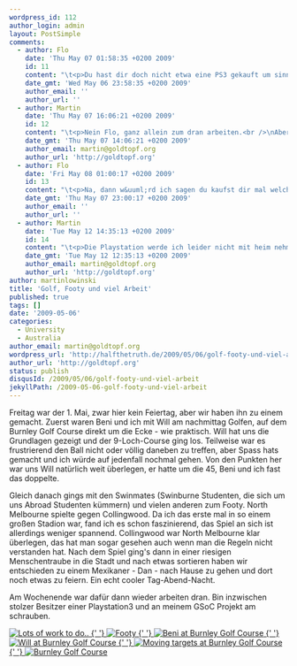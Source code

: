 ```yaml
---
wordpress_id: 112
author_login: admin
layout: PostSimple
comments:
  - author: Flo
    date: 'Thu May 07 01:58:35 +0200 2009'
    id: 11
    content: "\t<p>Du hast dir doch nicht etwa eine PS3 gekauft um sinnlose Spiele zu spielen ;-P</p>\n\n"
    date_gmt: 'Wed May 06 23:58:35 +0200 2009'
    author_email: ''
    author_url: ''
  - author: Martin
    date: 'Thu May 07 16:06:21 +0200 2009'
    id: 12
    content: "\t<p>Nein Flo, ganz allein zum dran arbeiten.<br />\nAber auch nur, weil ich noch kein gutes Spiel f&uuml;r hab ;)</p>\n\n"
    date_gmt: 'Thu May 07 14:06:21 +0200 2009'
    author_email: martin@goldtopf.org
    author_url: 'http://goldtopf.org'
  - author: Flo
    date: 'Fri May 08 01:00:17 +0200 2009'
    id: 13
    content: "\t<p>Na, dann w&uuml;rd ich sagen du kaufst dir mal welche und Bist ende Juli wieder hier damit wir im August mal ne Runde zocken k&ouml;nnen.</p>\n\n"
    date_gmt: 'Thu May 07 23:00:17 +0200 2009'
    author_email: ''
    author_url: ''
  - author: Martin
    date: 'Tue May 12 14:35:13 +0200 2009'
    id: 14
    content: "\t<p>Die Playstation werde ich leider nicht mit heim nehmen k&ouml;nnen, aber mal schauen, ob ich mir nicht daheim eine besorge ;)</p>\n\n"
    date_gmt: 'Tue May 12 12:35:13 +0200 2009'
    author_email: martin@goldtopf.org
    author_url: 'http://goldtopf.org'
author: martinlowinski
title: 'Golf, Footy und viel Arbeit'
published: true
tags: []
date: '2009-05-06'
categories:
  - University
  - Australia
author_email: martin@goldtopf.org
wordpress_url: 'http://halfthetruth.de/2009/05/06/golf-footy-und-viel-arbeit/'
author_url: 'http://goldtopf.org'
status: publish
disqusId: /2009/05/06/golf-footy-und-viel-arbeit
jekyllPath: /2009-05-06-golf-footy-und-viel-arbeit
---
```


Freitag war der 1. Mai, zwar hier kein Feiertag, aber wir haben ihn zu einem gemacht. Zuerst waren Beni und ich mit Will am nachmittag Golfen, auf dem Burnley Golf Course direkt um die Ecke - wie praktisch. Will hat uns die Grundlagen gezeigt und der 9-Loch-Course ging los. Teilweise war es frustrierend den Ball nicht oder v&ouml;llig daneben zu treffen, aber Spass hats gemacht und ich w&uuml;rde auf jedenfall nochmal gehen. Von den Punkten her war uns Will nat&uuml;rlich weit &uuml;berlegen, er hatte um die 45, Beni und ich fast das doppelte.

Gleich danach gings mit den Swinmates (Swinburne Studenten, die sich um uns Abroad Studenten k&uuml;mmern) und vielen anderen zum Footy. North Melbourne spielte gegen Collingwood. Da ich das erste mal in so einem gro&szlig;en Stadion war, fand ich es schon faszinierend, das Spiel an sich ist allerdings weniger spannend. Collingwood war North Melbourne klar &uuml;berlegen, das hat man sogar gesehen auch wenn man die Regeln nicht verstanden hat. Nach dem Spiel ging's dann in einer riesigen Menschentraube in die Stadt und nach etwas sortieren haben wir entschieden zu einem Mexikaner - Dan - nach Hause zu gehen und dort noch etwas zu feiern. Ein echt cooler Tag-Abend-Nacht.

Am Wochenende war daf&uuml;r dann wieder arbeiten dran. Bin inzwischen stolzer Besitzer einer Playstation3 und an meinem GSoC Projekt am schrauben.

<div class="flickrset">
  <a
    title="Lots of work to do.."
    rel="lightbox[Australia]"
    href="http://farm4.static.flickr.com/3356/3510483622_f6a1592511.jpg"
  >
    <img
      src="//farm4.static.flickr.com/3356/3510483622_f6a1592511_s.jpg"
      alt="Lots of work to do.."
    />
  </a>
  <a
    title="Footy"
    rel="lightbox[Australia]"
    href="http://farm4.static.flickr.com/3334/3493229051_40006d54fb.jpg"
  >
    {' '}
    <img src="//farm4.static.flickr.com/3334/3493229051_40006d54fb_s.jpg" alt="Footy" />
  </a>
  <a
    title="Beni at Burnley Golf Course"
    rel="lightbox[Australia]"
    href="http://farm4.static.flickr.com/3649/3493222639_97bf8718fc.jpg"
  >
    {' '}
    <img
      src="//farm4.static.flickr.com/3649/3493222639_97bf8718fc_s.jpg"
      alt="Beni at Burnley Golf Course"
    />
  </a>
  <a
    title="Will at Burnley Golf Course"
    rel="lightbox[Australia]"
    href="http://farm4.static.flickr.com/3372/3494026518_a3e986a237.jpg"
  >
    {' '}
    <img
      src="//farm4.static.flickr.com/3372/3494026518_a3e986a237_s.jpg"
      alt="Will at Burnley Golf Course"
    />
  </a>
  <a
    title="Moving targets at Burnley Golf Course"
    rel="lightbox[Australia]"
    href="http://farm4.static.flickr.com/3336/3493208031_99304bc03e.jpg"
  >
    {' '}
    <img
      src="//farm4.static.flickr.com/3336/3493208031_99304bc03e_s.jpg"
      alt="Moving targets at Burnley Golf Course"
    />
  </a>
  <a
    title="Burnley Golf Course"
    rel="lightbox[Australia]"
    href="http://farm4.static.flickr.com/3375/3494039620_75b475b1b7.jpg"
  >
    {' '}
    <img
      src="//farm4.static.flickr.com/3375/3494039620_75b475b1b7_s.jpg"
      alt="Burnley Golf Course"
    />
  </a>
</div>
